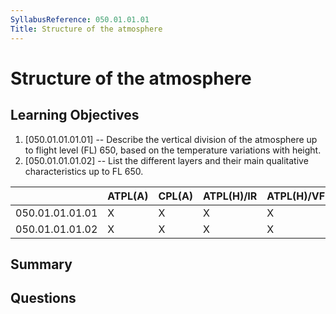 ```yaml
---
SyllabusReference: 050.01.01.01
Title: Structure of the atmosphere
---
```


# Structure of the atmosphere

## Learning Objectives

1. [050.01.01.01.01] -- Describe the vertical division of the atmosphere up to
   flight level (FL) 650, based on the temperature variations with height.
2. [050.01.01.01.02] -- List the different layers and their main qualitative
   characteristics up to FL 650.

|                 | ATPL(A) | CPL(A) | ATPL(H)/IR | ATPL(H)/VFR | CPL(H) | IR  | CBIR(A) |
| --------------- | ------- | ------ | ---------- | ----------- | ------ | --- | ------- |
| 050.01.01.01.01 | X       | X      | X          | X           | X      | X   | X       |
| 050.01.01.01.02 | X       | X      | X          | X           | X      | X   | X       |

## Summary

## Questions
